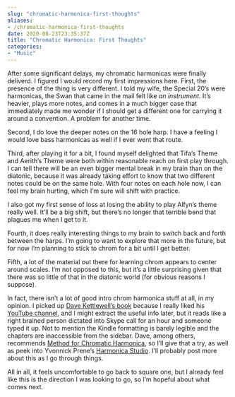 ```yaml
---
slug: "chromatic-harmonica-first-thoughts"
aliases: 
- /chromatic-harmonica-first-thoughts
date: 2020-08-23T23:35:37Z
title: "Chromatic Harmonica: First Thoughts"
categories:
- "Music"
---
```


After some significant delays, my chromatic harmonicas were finally deliverd. I figured I would record my first impressions here.
<!--more-->
First, the presence of the thing is very different. I told my wife, the Special 20's were harmonicas, the Swan that came in the mail felt like *an instrument*. It's heavier, plays more notes, and comes in a much bigger case that immediately made me wonder if I should get a different one for carrying it around a convention. A problem for another time.

Second, I do love the deeper notes on the 16 hole harp. I have a feeling I would love bass harmonicas as well if I ever went that route. 

Third, after playing it for a bit, I found myself delighted that Tifa's Theme and Aerith's Theme were both within reasonable reach on first play through. I can tell there will be an even bigger mental break in my brain than on the diatonic, because it was already taking effort to know that two different notes could be on the same hole. With four notes on each hole now, I can feel my brain hurting, which I'm sure will shift with practice. 

I also got my first sense of loss at losing the ability to play Alfyn's theme really well. It'll be a big shift, but there's no longer that terrible bend that plagues me when I get to it.

Fourth, it does really interesting things to my brain to switch back and forth between the harps. I'm going to want to explore that more in the future, but for now I'm planning to stick to chrom for a bit until I get better.

Fifth, a lot of the material out there for learning chrom appears to center around scales. I'm not opposed to this, but it's a little surprising given that there was so little of that in the diatonic world (for obvious reasons I suppose). 

In fact, there isn't a lot of good intro chrom harmonica stuff at all, in my opinion. I picked up [Dave Kettlewell's book](https://www.amazon.com/CHROMATIC-HARMONICA-Techniques-Advice-Worlds-ebook/dp/B013PKI18E/ref=sr_1_1) because I really liked his [YouTube channel](https://www.youtube.com/channel/UCmh-z1ntEUzRae-dFY9VKAg/playlists), and I might extract the useful info later, but it reads like a right brained person dictated into Skype call for an hour and someone typed it up. Not to mention the Kindle formatting is barely legible and the chapters are inaccessible from the sidebar. Dave, among others, recommends [Method for Chromatic Harmonica](https://www.amazon.com/dp/1883217717/ref=rdr_ext_sb_ti_hist_1), so I'll give that a try, as well as peek into Yvonnick Prene's [Harmonica Studio](https://www.harmonicastudio.yvonnickprene.com/). I'll probably post more about this as I go through things.

All in all, it feels uncomfortable to go back to square one, but I already feel like this is the direction I was looking to go, so I'm hopeful about what comes next.